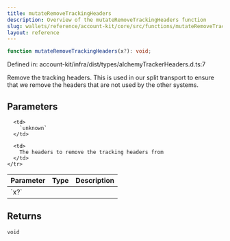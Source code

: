```yaml
---
title: mutateRemoveTrackingHeaders
description: Overview of the mutateRemoveTrackingHeaders function
slug: wallets/reference/account-kit/core/src/functions/mutateRemoveTrackingHeaders
layout: reference
---
```


```ts
function mutateRemoveTrackingHeaders(x?): void;
```

Defined in: account-kit/infra/dist/types/alchemyTrackerHeaders.d.ts:7

Remove the tracking headers. This is used in our split transport to ensure that we remove the headers that
are not used by the other systems.

## Parameters

<table>
  <thead>
    <tr>
      <th align="left">Parameter</th>
      <th align="left">Type</th>
      <th align="left">Description</th>
    </tr>
  </thead>

  <tbody>
    <tr>
      <td>
        `x?`
      </td>

      <td>
        `unknown`
      </td>

      <td>
        The headers to remove the tracking headers from
      </td>
    </tr>

  </tbody>
</table>

## Returns

`void`
